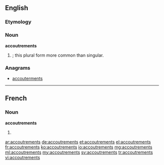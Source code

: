 ==English==

===Etymology===
{{borrowing|fr}}

===Noun===
'''accoutrements'''

# {{plural of|accoutrement|nodot=1}}; this plural form more common than singular.

===Anagrams===
* [[accouterments#English|accouterments]]

----

==French==

===Noun===
'''accoutrements''' {{m}}

# {{plural of|accoutrement|lang=fr}}

[[ar:accoutrements]]
[[de:accoutrements]]
[[et:accoutrements]]
[[el:accoutrements]]
[[fr:accoutrements]]
[[ko:accoutrements]]
[[io:accoutrements]]
[[mg:accoutrements]]
[[ml:accoutrements]]
[[my:accoutrements]]
[[sv:accoutrements]]
[[tr:accoutrements]]
[[vi:accoutrements]]
